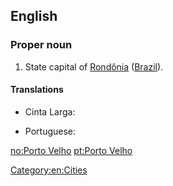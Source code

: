 ==English==

===Proper noun===
{{en-proper noun|head=[[Porto]] [[Velho]]}}

# State capital of [[Rondônia]] ([[Brazil]]).

====Translations====
{{trans-top|capital of Rondônia, Brazil}}
* Cinta Larga: {{t|cin|póótto wééliyo}}
{{trans-mid}}
* Portuguese: {{t|pt|Porto Velho|m}}
{{trans-bottom}}

[[Category:en:Cities]]

[[no:Porto Velho]]
[[pt:Porto Velho]]